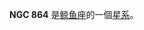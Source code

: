 {{NGCInfoBox|NGCID=NGC 864|發現者=弗里德里希·威廉·赫歇爾|發現日期=1785年10月25日|其他編號=UGC 1736,MCG 1-6-61,ZWG 413.66|曆元=J2000.0|赤經=2時15分27.5秒
|赤緯=6°0'7"|星座=鲸鱼座|星體=星系|星等=11|表面亮度=13.9|藍等=11.7}}

'''NGC 864''' 是[[鲸鱼座|鲸鱼座]]的一個[[星系|星系]]。

{{NGCReference|864}}
{{Catalogs|NGC=864}}

{{Galaxy-stub}}